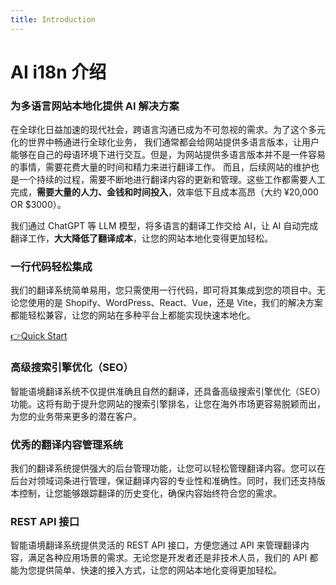 ```yaml
---
title: Introduction
---
```


# AI i18n 介绍

### 为多语言网站本地化提供 AI 解决方案

在全球化日益加速的现代社会，跨语言沟通已成为不可忽视的需求。为了这个多元化的世界中畅通进行全球化业务，
我们通常都会给网站提供多语言版本，让用户能够在自己的母语环境下进行交互。但是，为网站提供多语言版本并不是一件容易的事情，需要花费大量的时间和精力来进行翻译工作。
而且，后续网站的维护也是一个持续的过程，需要不断地进行翻译内容的更新和管理。这些工作都需要人工完成，**需要大量的人力、金钱和时间投入**，效率低下且成本高昂（大约 ¥20,000 OR $3000）。

我们通过 ChatGPT 等 LLM 模型，将多语言的翻译工作交给 AI，让 AI 自动完成翻译工作，**大大降低了翻译成本**，让您的网站本地化变得更加轻松。

### 一行代码轻松集成

我们的翻译系统简单易用，您只需使用一行代码，即可将其集成到您的项目中。无论您使用的是 Shopify、WordPress、React、Vue，还是 Vite，我们的解决方案都能轻松兼容，让您的网站在多种平台上都能实现快速本地化。

[👉Quick Start](/docs/quick-start)

### 高级搜索引擎优化（SEO）

智能语境翻译系统不仅提供准确且自然的翻译，还具备高级搜索引擎优化（SEO）功能。这将有助于提升您网站的搜索引擎排名，让您在海外市场更容易脱颖而出，为您的业务带来更多的潜在客户。

### 优秀的翻译内容管理系统

我们的翻译系统提供强大的后台管理功能，让您可以轻松管理翻译内容。您可以在后台对领域词条进行管理，保证翻译内容的专业性和准确性。同时，我们还支持版本控制，让您能够跟踪翻译的历史变化，确保内容始终符合您的需求。

### REST API 接口

智能语境翻译系统提供灵活的 REST API 接口，方便您通过 API 来管理翻译内容，满足各种应用场景的需求。无论您是开发者还是非技术人员，我们的 API 都能为您提供简单、快速的接入方式，让您的网站本地化变得更加轻松。
